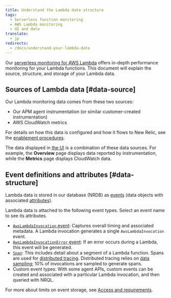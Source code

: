 ```yaml
---
title: Understand the Lambda data structure
tags:
  - Serverless function monitoring
  - AWS Lambda monitoring
  - UI and data
translate:
  - jp
redirects:
  - /docs/understand-your-lambda-data
---
```


Our [serverless monitoring for AWS Lambda](/docs/introduction-new-relic-monitoring-aws-lambda) offers in-depth performance monitoring for your Lambda functions. This document will explain the source, structure, and storage of your Lambda data.

## Sources of Lambda data [#data-source]

Our Lambda monitoring data comes from these two sources:

* Our APM agent instrumentation (or similar customer-created instrumentation)
* AWS CloudWatch metrics

For details on how this data is configured and how it flows to New Relic, see the [enablement procedures](/docs/install-enable-new-relics-monitoring-aws-lambda).

The data displayed in [the UI](/docs/lambda-monitoring-ui) is a combination of these data sources. For example, the **Overview** page displays data reported by instrumentation, while the **Metrics** page displays CloudWatch data.

## Event definitions and attributes [#data-structure]

Lambda data is stored in our database (NRDB) as [events](https://docs.newrelic.com/docs/using-new-relic/welcome-new-relic/getting-started/glossary#event) (data objects with associated [attributes](https://docs.newrelic.com/docs/using-new-relic/welcome-new-relic/getting-started/glossary#attribute)).

Lambda data is attached to the following event types. Select an event name to see its attributes.

* [`AwsLambdaInvocation` event](/attribute-dictionary?attribute_name=&events_tids%5B%5D=9581): Captures overall timing and associated metadata. A Lambda invocation generates a single `AwsLambdaInvocation` event.
* [`AwsLambdaInvocationError` event](/attribute-dictionary?attribute_name=&events_tids%5B%5D=9581): If an error occurs during a Lambda, this event will be generated.
* [`Span`](/attribute-dictionary?attribute_name=&events_tids%5B%5D=8337): This includes detail about a segment of a Lambda function. Spans are used for [distributed tracing](/docs/apm/distributed-tracing/getting-started/introduction-distributed-tracing). Distributed tracing relies on [data sampling](/docs/apm/distributed-tracing/getting-started/how-new-relic-distributed-tracing-works#sampling); 10% of invocations are sampled to generate spans.
* Custom event types: With some agent APIs, custom events can be created and associated with a particular Lambda invocation, and then queried with NRQL.

For more about limits on event storage, see [Access and requirements](/docs/introduction-new-relic-monitoring-aws-lambda#requirements).
